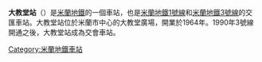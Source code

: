 {{Infobox station 
| name          = [[File:Logo_Metropolitane_Italia.svg|22px]] 大教堂<br />{{lang|it|Duomo}}
| type          = 米蘭地鐵車站
| style         = 米蘭地鐵
| image         = Milan-Duomo underground access M1 Red line M3 Yellow line.jpg
| image_caption = 
| address       = {{ITA}}[[米蘭|米蘭]][[主教座堂廣場_(米蘭)|主教座堂廣場]]
| coordinates   = {{Coord|45|27|53|N|9|11|25|E|type:railwaystation_region:IT-MI|display=inline,title}}
| line          = <!-- line information is detailed under "services" -->
| other         = 
| structure     = 地下
| platform      = 2個（1號線）<br />2個（3號線）
| depth         = 
| levels        = 3層
| tracks        = 2條（1號線）<br />2條（3號線）
| parking       = 
| bicycle       = 
| baggage_check = 
| opened        = 1號線：{{Start date|1964|11|01|df=y}}<br />3號線： {{Start date|1990|05|03|df=y}}
| closed        = 
| rebuilt       = 
| electrified   = 
| ADA           = y
| code          = 
| owned         = [[Azienda_Trasporti_Milanesi|Azienda Trasporti Milanesi]]
| zone          = 市區
| smartcardname =
| smartcardstatus =
| former        = 
| passengers    = 
| pass_year     = 
| pass_percent  = 
| pass_system   = 
| mpassengers   = 
| services      = 
| map_locator   = 
| web           = 
}}
'''大教堂站'''（{{lang-it|Duomo}}）是[[米蘭地鐵|米蘭地鐵]]的一個車站，也是[[米蘭地鐵1號線|米蘭地鐵1號線]]和[[米蘭地鐵3號線|米蘭地鐵3號線]]的交匯車站。大教堂站位於米蘭市中心的大教堂廣場，開業於1964年。1990年3號線開通之後，大教堂站成為交會車站。

[[Category:米蘭地鐵車站|Category:米蘭地鐵車站]]